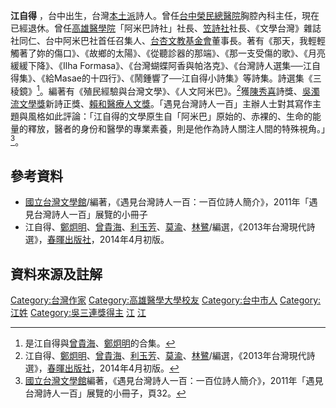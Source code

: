 '''江自得''' {{BD|1948年|||}}，台中出生，台灣[[本土派|本土派]]詩人。曾任[[台中榮民總醫院|台中榮民總醫院]]胸腔內科主任，現在已經退休。曾任[[高雄醫學院|高雄醫學院]]「阿米巴詩社」社長、[[笠詩社|笠詩社]]社長、《文學台灣》雜誌社同仁、台中阿米巴社首任召集人、[[台杏文教基金會|台杏文教基金會]]董事長。著有《那天，我輕輕觸著了妳的傷口》、《故鄉的太陽》、《從聽診器的那端》、《那一支受傷的歌》、《月亮緩緩下降》、《Ilha Formasa》、《台灣蝴蝶阿香與帕洛克》、《台灣詩人選集──江自得集》、《給Masae的十四行》、《鬧鍾響了──江自得小詩集》等詩集。詩選集《三稜鏡》<ref>是江自得與[[曾貴海|曾貴海]]、[[鄭炯明|鄭炯明]]的合集。</ref>。編著有《殖民經驗與台灣文學》、《人文阿米巴》。<ref>江自得、[[鄭炯明|鄭炯明]]、[[曾貴海|曾貴海]]、[[利玉芳|利玉芳]]、[[莫渝|莫渝]]、[[林鷺|林鷺]]/編選，《2013年台灣現代詩選》，[[春暉出版社|春暉出版社]]，2014年4月初版。</ref>獲[[陳秀喜|陳秀喜]]詩獎、[[吳濁流文學獎|吳濁流文學獎]]新詩正獎、[[賴和醫療人文獎|賴和醫療人文獎]]。「遇見台灣詩人一百」主辦人士對其寫作主題與風格如此評論：「江自得的文學原生自「阿米巴」原始的、赤裸的、生命的能量的釋放，醫者的身份和醫學的專業素養，則是他作為詩人關注人間的特殊視角。」<ref>[[國立台灣文學館|國立台灣文學館]]編著，《遇見台灣詩人一百：一百位詩人簡介》，2011年「遇見台灣詩人一百」展覽的小冊子，頁32。</ref>。

==參考資料==
*[[國立台灣文學館|國立台灣文學館]]/編著，《遇見台灣詩人一百：一百位詩人簡介》，2011年「遇見台灣詩人一百」展覽的小冊子
*江自得、[[鄭炯明|鄭炯明]]、[[曾貴海|曾貴海]]、[[利玉芳|利玉芳]]、[[莫渝|莫渝]]、[[林鷺|林鷺]]/編選，《2013年台灣現代詩選》，[[春暉出版社|春暉出版社]]，2014年4月初版。
==資料來源及註解==
<references />
[[Category:台灣作家|Category:台灣作家]]
[[Category:高雄醫學大學校友|Category:高雄醫學大學校友]]
[[Category:台中市人|Category:台中市人]]
[[Category:江姓|Category:江姓]]
[[Category:吳三連獎得主|Category:吳三連獎得主]]
[[Category:臺灣男性詩人|江]]
[[Category:21世紀臺灣詩人|江]]